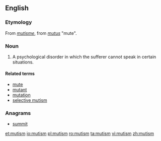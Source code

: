 ==English==

===Etymology===
From {{etyl|fr|en}} ''[[mutisme]]'', from {{etyl|la|en}} ''[[mutus]]'' "mute".

===Noun===
{{wikipedia}}
{{en-noun|~}}

# A psychological disorder in which the sufferer cannot speak in certain situations.

====Related terms====
* [[mute]]
* [[mutant]]
* [[mutation]]
* [[selective mutism]]

===Anagrams===
* [[summit#English|summit]]

[[et:mutism]]
[[io:mutism]]
[[pl:mutism]]
[[ro:mutism]]
[[ta:mutism]]
[[vi:mutism]]
[[zh:mutism]]